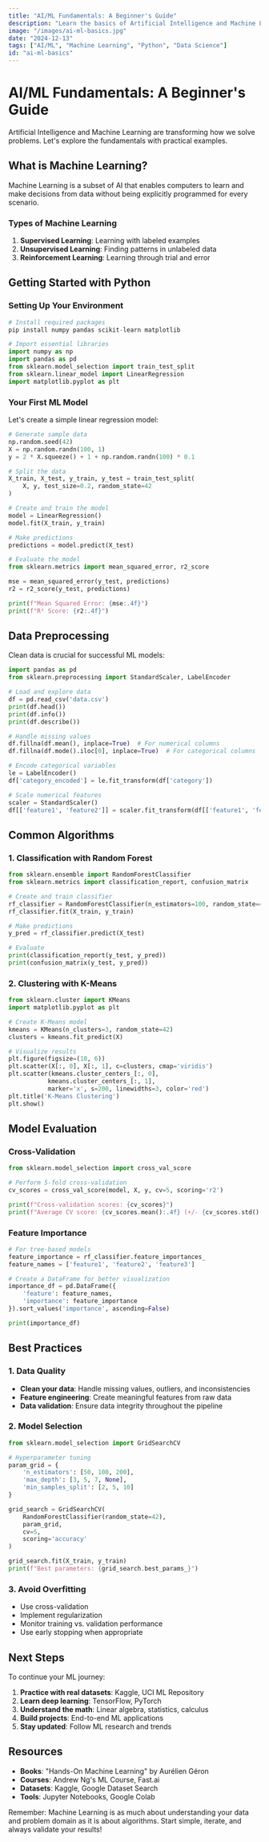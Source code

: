```yaml
---
title: "AI/ML Fundamentals: A Beginner's Guide"
description: "Learn the basics of Artificial Intelligence and Machine Learning with practical examples."
image: "/images/ai-ml-basics.jpg"
date: "2024-12-13"
tags: ["AI/ML", "Machine Learning", "Python", "Data Science"]
id: "ai-ml-basics"
---
```


# AI/ML Fundamentals: A Beginner's Guide

Artificial Intelligence and Machine Learning are transforming how we solve problems. Let's explore the fundamentals with practical examples.

## What is Machine Learning?

Machine Learning is a subset of AI that enables computers to learn and make decisions from data without being explicitly programmed for every scenario.

### Types of Machine Learning

1. **Supervised Learning**: Learning with labeled examples
2. **Unsupervised Learning**: Finding patterns in unlabeled data
3. **Reinforcement Learning**: Learning through trial and error

## Getting Started with Python

### Setting Up Your Environment

```python
# Install required packages
pip install numpy pandas scikit-learn matplotlib

# Import essential libraries
import numpy as np
import pandas as pd
from sklearn.model_selection import train_test_split
from sklearn.linear_model import LinearRegression
import matplotlib.pyplot as plt
```

### Your First ML Model

Let's create a simple linear regression model:

```python
# Generate sample data
np.random.seed(42)
X = np.random.randn(100, 1)
y = 2 * X.squeeze() + 1 + np.random.randn(100) * 0.1

# Split the data
X_train, X_test, y_train, y_test = train_test_split(
    X, y, test_size=0.2, random_state=42
)

# Create and train the model
model = LinearRegression()
model.fit(X_train, y_train)

# Make predictions
predictions = model.predict(X_test)

# Evaluate the model
from sklearn.metrics import mean_squared_error, r2_score

mse = mean_squared_error(y_test, predictions)
r2 = r2_score(y_test, predictions)

print(f"Mean Squared Error: {mse:.4f}")
print(f"R² Score: {r2:.4f}")
```

## Data Preprocessing

Clean data is crucial for successful ML models:

```python
import pandas as pd
from sklearn.preprocessing import StandardScaler, LabelEncoder

# Load and explore data
df = pd.read_csv('data.csv')
print(df.head())
print(df.info())
print(df.describe())

# Handle missing values
df.fillna(df.mean(), inplace=True)  # For numerical columns
df.fillna(df.mode().iloc[0], inplace=True)  # For categorical columns

# Encode categorical variables
le = LabelEncoder()
df['category_encoded'] = le.fit_transform(df['category'])

# Scale numerical features
scaler = StandardScaler()
df[['feature1', 'feature2']] = scaler.fit_transform(df[['feature1', 'feature2']])
```

## Common Algorithms

### 1. Classification with Random Forest

```python
from sklearn.ensemble import RandomForestClassifier
from sklearn.metrics import classification_report, confusion_matrix

# Create and train classifier
rf_classifier = RandomForestClassifier(n_estimators=100, random_state=42)
rf_classifier.fit(X_train, y_train)

# Make predictions
y_pred = rf_classifier.predict(X_test)

# Evaluate
print(classification_report(y_test, y_pred))
print(confusion_matrix(y_test, y_pred))
```

### 2. Clustering with K-Means

```python
from sklearn.cluster import KMeans
import matplotlib.pyplot as plt

# Create K-Means model
kmeans = KMeans(n_clusters=3, random_state=42)
clusters = kmeans.fit_predict(X)

# Visualize results
plt.figure(figsize=(10, 6))
plt.scatter(X[:, 0], X[:, 1], c=clusters, cmap='viridis')
plt.scatter(kmeans.cluster_centers_[:, 0], 
           kmeans.cluster_centers_[:, 1], 
           marker='x', s=200, linewidths=3, color='red')
plt.title('K-Means Clustering')
plt.show()
```

## Model Evaluation

### Cross-Validation

```python
from sklearn.model_selection import cross_val_score

# Perform 5-fold cross-validation
cv_scores = cross_val_score(model, X, y, cv=5, scoring='r2')

print(f"Cross-validation scores: {cv_scores}")
print(f"Average CV score: {cv_scores.mean():.4f} (+/- {cv_scores.std() * 2:.4f})")
```

### Feature Importance

```python
# For tree-based models
feature_importance = rf_classifier.feature_importances_
feature_names = ['feature1', 'feature2', 'feature3']

# Create a DataFrame for better visualization
importance_df = pd.DataFrame({
    'feature': feature_names,
    'importance': feature_importance
}).sort_values('importance', ascending=False)

print(importance_df)
```

## Best Practices

### 1. Data Quality

- **Clean your data**: Handle missing values, outliers, and inconsistencies
- **Feature engineering**: Create meaningful features from raw data
- **Data validation**: Ensure data integrity throughout the pipeline

### 2. Model Selection

```python
from sklearn.model_selection import GridSearchCV

# Hyperparameter tuning
param_grid = {
    'n_estimators': [50, 100, 200],
    'max_depth': [3, 5, 7, None],
    'min_samples_split': [2, 5, 10]
}

grid_search = GridSearchCV(
    RandomForestClassifier(random_state=42),
    param_grid,
    cv=5,
    scoring='accuracy'
)

grid_search.fit(X_train, y_train)
print(f"Best parameters: {grid_search.best_params_}")
```

### 3. Avoid Overfitting

- Use cross-validation
- Implement regularization
- Monitor training vs. validation performance
- Use early stopping when appropriate

## Next Steps

To continue your ML journey:

1. **Practice with real datasets**: Kaggle, UCI ML Repository
2. **Learn deep learning**: TensorFlow, PyTorch
3. **Understand the math**: Linear algebra, statistics, calculus
4. **Build projects**: End-to-end ML applications
5. **Stay updated**: Follow ML research and trends

## Resources

- **Books**: "Hands-On Machine Learning" by Aurélien Géron
- **Courses**: Andrew Ng's ML Course, Fast.ai
- **Datasets**: Kaggle, Google Dataset Search
- **Tools**: Jupyter Notebooks, Google Colab

Remember: Machine Learning is as much about understanding your data and problem domain as it is about algorithms. Start simple, iterate, and always validate your results! 